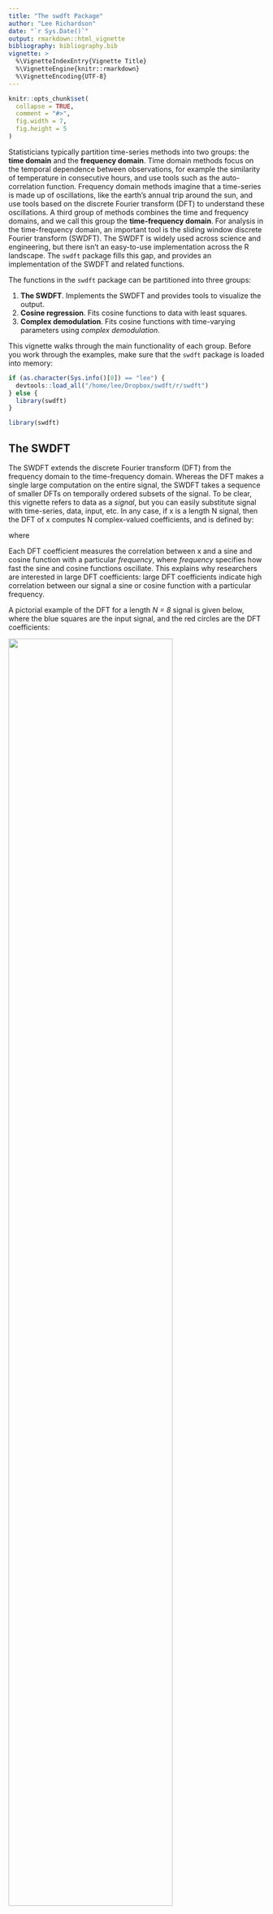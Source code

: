 ```yaml
---
title: "The swdft Package"
author: "Lee Richardson"
date: "`r Sys.Date()`"
output: rmarkdown::html_vignette
bibliography: bibliography.bib
vignette: >
  %\VignetteIndexEntry{Vignette Title}
  %\VignetteEngine{knitr::rmarkdown}
  %\VignetteEncoding{UTF-8}
---
```


```r
knitr::opts_chunk$set(
  collapse = TRUE,
  comment = "#>", 
  fig.width = 7, 
  fig.height = 5
)
```

Statisticians typically partition time-series methods into two groups: the **time domain** and the **frequency domain**. Time domain methods focus on the temporal dependence between observations, for example the similarity of temperature in consecutive hours, and use tools such as the auto-correlation function. Frequency domain methods imagine that a time-series is made up of oscillations, like the earth's annual trip around the sun, and use tools based on the discrete Fourier transform (DFT) to understand these oscillations. A third group of methods combines the time and frequency domains, and we call this group the **time-frequency domain**. For analysis in the time-frequency domain, an important tool is the sliding window discrete Fourier transform (SWDFT). The SWDFT is widely used across science and engineering, but there isn't an easy-to-use implementation across the R landscape. The `swdft` package fills this gap, and provides an implementation of the SWDFT and related functions. 

The functions in the `swdft` package can be partitioned into three groups:

1. **The SWDFT**. Implements the SWDFT and provides tools to visualize the output. 
2. **Cosine regression**. Fits cosine functions to data with least squares. 
3. **Complex demodulation**. Fits cosine functions with time-varying parameters using _complex demodulation_. 

This vignette walks through the main functionality of each group. Before you work through the examples, make sure that the `swdft` package is loaded into memory:

```r
if (as.character(Sys.info()[8]) == "lee") {
  devtools::load_all("/home/lee/Dropbox/swdft/r/swdft")
} else {
  library(swdft)
}
```

```r
library(swdft)
```

## The SWDFT
The SWDFT extends the discrete Fourier transform (DFT) from the frequency domain to the time-frequency domain. Whereas the DFT makes a single large computation on the entire signal, the SWDFT takes a sequence of smaller DFTs on temporally ordered subsets of the signal. To be clear, this vignette refers to data as a *signal*, but you can easily substitute signal with time-series, data, input, etc. In any case, if x is a length N signal, then the DFT of x computes N complex-valued coefficients, and is defined by:

\begin{eqnarray}
  a_k &=& \sum_{j=0}^{N-1} x_j \omega_n^{-jk} \nonumber \\
  k &=& 0, 1, \ldots, N - 1, 
\end{eqnarray}

where 

\begin{eqnarray}
  \omega_N &=& \cos(\frac{2 \pi}{N}) + i \sin(\frac{2 \pi}{N}).
\end{eqnarray}

Each DFT coefficient measures the correlation between x and a sine and cosine function with a particular _frequency_, where _frequency_ specifies how fast the sine and cosine functions oscillate. This explains why researchers are interested in large DFT coefficients: large DFT coefficients indicate high correlation between our signal a sine or cosine function with a particular frequency. 

A pictorial example of the DFT for a length _N = 8_ signal is given below, where the blue squares are the input signal, and the red circles are the DFT coefficients:

![](figures/dft-example.png){ width=80% }

In contrast, the SWDFT of takes a sequence of smaller DFTs, and outputs a 2D complex array coefficients. In this 2D array, the first dimension represents frequency, and the second dimension represents time, which is why the SWDFT is a **time-frequency** method. For example, the SWDFT for the same length _N = 8_ signal used in the previous signal is:

![](figures/swdft.png){ width=80% }

The size of the smaller DFTs is known as the *window size*, so in this example, the window size is four. To see how the SWDFT works, let's walk through the computations in detail. Since our window size is length four, step one computes a length four DFT, and stores the output in the first window position of the 2D array:

![](figures/swdft-two.png){ width=80% }

Step two moves the window one position to the right, computes the DFT of the second through fifth data-points, and stores the results in the second window position:

![](figures/swdft-three.png){ width=80% }

This process continues until the window position reaches the final data-point:

![](figures/swdft-four.png){ width=80% }

And that's it. Formally, the SWDFT for a length N signal with a length n window size is defined by:

\begin{eqnarray}
  a_{k, p} &=& \sum_{j=0}^{n-1} x_{p-n+1+j} \omega_{n}^{-jk} \nonumber \\
  k &=& 0, 1, \ldots, N - 1 \nonumber \\
  p &=& n - 1, n, \ldots, N - 1. 
\end{eqnarray}

In this notation, The _k_ subscript in $a_{k, p}$ indexes frequency, and the _p_ subscript indexes window position, where window position often represents time. In this package, the `swdft` function implements the SWDFT. For example, you can take the SWDFT of a length _100_ random Gaussian noise series with:

```r
N <- 100
window_size <- 32
x_random <- rnorm(n=N, mean=0, sd=1)
a <- swdft::swdft(x=x_random, n=window_size)
```

But the SWDFT is most useful for signals with frequency domain characteristics that change over time. For this reason, this vignette demonstrates the how this package works using _local cosine signals_ as data. The next section defines a local cosine signal, and shows how you can generate them with the `local_signal` function. 

### Local Cosine Signals
The sliding window discrete Fourier transform (SWDFT) is useful for signals frequency characteristics that change over time. Therefore, the signals we use to demonstrate how the `swdft` package works should have changing frequency characteristics. To accomplish this, we use _local cosine signals_ as data. A local cosine signal is simply a cosine function multiplied by an indicator function, where the indicator function is only nonzero for a contiguous subset of the signal. Formally, a length _N_ local cosine signal is defined by:

\begin{eqnarray}
  y_t &=& A \cos(2 \pi f t + \phi) \cdot \mathbb{1}_{S, S+L-1}(t), \nonumber \\
  t &=& 0, 1, \ldots, N - 1.
\end{eqnarray}

The parameters of a local cosine signal are:

- A: Amplitude of the cosine function 
- f: Frequency of the cosine function 
- $\phi$: Phase of the cosine function 
- _S_: Start of the local cosine signal 
- _L_: Length of the local cosine signal 

You can generate a local cosine signal with the `local_signal` function. This example also adds a small Gaussian noise factor to the local cosine signal:

```r
# --- Generate a local cosine signal + Gaussian noise ---
set.seed(999)

## Specify the parameters for the local cosine signal 
signal_length <- 96 # The length of the local cosine signal
freq <- 3 / 32 # Frequency, interpreted as "3 complete cycles every 32 data-points"
amplitude <- 1 # The amplitude of the local cosine signal 
phase <- 0 # Phase of the local cosine signal 
periodic_start <- 20 # When the local cosine signal starts 
periodic_length <- 50 # How long the local cosine signal lasts 
signal <- swdft::local_signal(N=signal_length, A=amplitude, 
                              Fr=freq, phase=phase, S=periodic_start, 
                              L=periodic_length)

## Generate the Gaussian noise factor, and add to the local cosine signal 
sigma <- .3 # Standard deviation of the Gaussian noise factor 
noise <- rnorm(n=signal_length, mean=0, sd=sigma)
x <- signal + noise 

## Plot what the local cosine signal + noise looks like 
plot(x, pch=19, cex=1.4, xlab="", ylab="Signal", 
     main="Local Cosine Signal plus Gaussian Noise")
lines(signal, lwd=2, col="red")
```

In this figure, the red line is the local cosine signal, and the black dots are the local cosine signal plus noise.

### The `swdft` function
The cornerstone of this package is the `swdft` function. The `swdft` function is analogous to base R's `stats::fft` function for the time-frequency case. Just as the `fft` function returns a 1D complex array of DFT coefficients, the `swdft` function returns a 2D complex array of SWDFT coefficients. You can take the SWDFT of the local cosine signal (`x`) generated in the previous section with the following code:

```r
window_size <- 32
a <- swdft::swdft(x=x, n=window_size)
```

An important thing to k now is that by default, we pad the input signal (`x`) with zeros, so that the dimensions of the SWDFT match the dimensions of the input signal:

```r
length(x)
dim(a$a)
```

If you don't want to pad the signal, you can use the `pad=FALSE` option:

```r
a_nopad <- swdft::swdft(x=x, n=window_size, pad=FALSE)
dim(a_nopad$a)
```

To visualize the SWDFT, because SWDFT coefficients are complex-valued, it is common to display the squared modulus of the SWDFT coefficients. For example, if $a_{k, p}$ is the SWDFT coefficient at frequency _k_ and window position _p_, the squared modulus of $a_{k, p}$ is given by:

\begin{eqnarray}
  Mod(a_{k, p})^2 &=& Re(a_{k, p})^2 + Im(a_{k, p})^2.
\end{eqnarray}

In R, you can compute the squared modulus of a complex number with the `Mod` function. For example, you can compute the squared modulus of the SWDFT coefficients with:

```r
amod <- Mod(a$a)^2
```

The implementation of the `swdft` function simply takes a fast Fourier transform (FFT) in each window position, and can be easily understood by looking at the code of the internal `swdft_fft` function:

```r
swdft_fft <- function(x, n, taper) {
  N <- length(x)
  P <- N - n + 1
  a <- array(data = NA, dim = c(n, P))

  for (p in n:N) {
    a[, p - n + 1] <- stats::fft(z = x[(p - n + 1):p] * taper)
  }

  return(a)
}
```

The actual implementation of the `swdft` function is a wrapper, which calls either `swdft_fftw` or `swdft_fft`, depending on whether the `fftwtools` library is installed. The `fftwtools` package is an R-wrapper to the Fastest Fourier Transform in the West (FFTW) library [@FFTW05], so `swdft_fftw` is faster than `swdft_fft`. 

The `swdft` function returns an S3 object of class `swdft`. This class includes the 2D complex array of SWDFT coefficients (`a$a`), along with basic information about the parameters used (see `?new_swdft` for more information). You can visualize the squared modulus of the SWDFT coefficients with the `plot.swdft` method:

```r
plot(a)
```

The y-axis of this plot represents frequency, and the x-axis represents window position, and the x-axis typically represents time. In the next section, we describe several options to customize `plot.swdft` visualizations. 

### The `plot.swdft` method
The `plot.swdft` method visualizes objects created with the `swdft` function. This section walks through the most frequently used options to customize these visualizations. 

The default color used by `plot.swdft` is grayscale. However, I often use the blue-to-red colorscale `tim.colors`, which comes from the `fields` package. You can use the `tim.colors` colorscale with the option `col="tim.colors"`:

```r
plot(a, col="tim.colors", title="SWDFT using the 'tim.colors' colorscale")
```

Often, we need to display the frequency dimension (i.e. the y-axis) in different units, such as Hertz. For a SWDFT with length _n_ windows, the $k^{th}$ frequency can be interpreted as "_k_ complete cycles in a length _n_ period of time". Hence, the default frequency unit option we use is `freq_type="cycles"`, which indexes the frequency dimension with $k = 0, 1, \ldots, n - 1$. Another popular frequency unit is Hertz, which can be used with the `freq_type="hertz"` option. If you use Hertz, you also need to specify the sampling frequency with the `fs=` option, for example:

```r
sampling_frequency <- 100
plot(a, freq_type="hertz", fs=sampling_frequency)
```

The final frequency unit option we provide is `freq_type="fraction"`. In many fields, it is common to represent frequency as the decimal value $\frac{k}{n}$, for $k = 0, 1, \ldots, n-1$, rather than the integer _k_ used in the `freq_type="cycles"` option. The `freq_type="fraction"` option is used in base R's `plot.spec` method for the `spectrum` function. An example of this option is given by:

```r
plot(a, freq_type="fraction")
```

When `freq_type="fraction"`, we follow convention by only displaying the frequency range 0.0 to 0.5. This is a convention because for real-valued signals, the Fourier coefficients larger than 0.5 are equivalent to the complex conjugate of a Fourier coefficient less than 0.5. This implies that that squared modulus values are identical. This fact explains why, in the previous plots, the frequencies flipped across the middle of the y-axis are identical. Technically speaking, this phenomenon is called "aliasing", and a good reference to understand aliasing is Section 2.5 of [@bloomfield2004fourier]. 

Finally, you sometimes need to change either the axis labels or values, for instance, you may want the x-axis to represent time. To change the x-axis values, you can use the `custom_xaxis=` option (there is a corresponding `custom_yaxis` as well). If you use this option, you need to make sure that the length of the custom axis is the same as the dimension of the `swdft` object, which you can check in R with `dim(a$a)`. For example, if I wanted the x-axis of the local cosine signal to represent years from 1990 to 1995, I would use:

```r
years <- 1900:1995
plot(a, freq_type="fraction", col="tim.colors", custom_xaxis=years, xlab="Years")
```

Those are the most frequently used options. For details and more options, see the `?plot.swdft` documentation.

### Tapering and Smoothing
The SWDFT is essentially a sequence of discrete Fourier transforms (DFTs), and DFT coefficients are notoriously noisy. By noisy, I mean that as the signal gets larger, the variance stays the same, which implies that DFT coefficients are not a consistent estimator of the spectral density function. If the last sentence didn't make sense, don't worry, it's a complicated topic, and a good reference to learn more is Chapter 18 of [@kass2014analysis]. For our purposes, the takeaway is that DFT coefficients aren't perfect from a statistical perspective, and it's possible to improve them. Statisticians have improved DFT coefficients in two ways: tapering and smoothing. Tapering applies a window to each end of the signal before taking the DFT, and smoothing smooths the final DFT coefficients, for example with a moving average. The `swdft` function provides options for both tapering (Section 18.3.6 of [@kass2014analysis]) and smoothing (Section 18.3.3 of [@kass2014analysis]).  

To taper the SWDFT coefficients, we provide the widely used cosine bell taper, based on R's `spec.taper` function. You can use this taper with the `taper_type="cosine"` option. In addition, you can specify the proportion of each end of the signal to taper with the `p=` option. An example of is given by:

```r
a_taper <- swdft::swdft(x=x, n=window_size, taper_type="cosine", p=.2)
plot(a_taper)
```

To smooth the SWDFT coefficients, we provide the `smooth=` option. This option builds a smoothing kernel using base R's `stats::kernel` function. The additional option `m=` controls the width of the kernel, and the option `num_convs=` specifies the number of times the kernel is convolved with itself. See `?stats::kernel` for more details. An example of smoothing the SWDFT coefficients is given by 

```r
a_smooth <- swdft::swdft(x=x, n=window_size, smooth="daniell", m=1, num_convs=0)
plot(a_smooth)
```

It is important to note that the most widely used tapering approach combines multiple tapers, which is often referred to as the *Multitaper* method [@thomson1982spectrum]. The `swdft` package does not provide an implementation of the multitaper method, but I would be willing to if there's significant interest. For an implementation, see the excellent `multitaper` R-package. 

## Cosine Regression
The second group of functions in the `swdft` package is based on *cosine regression*. Cosine regression fits a cosine function to data, and is widely used in in statistics, signal processing, and other fields. Cosine regression is useful for signals with oscillations that persist over the entire signal, for example the hourly temperature in Los Angeles measured over a week in February. Formally, the cosine regression model is given by:

\begin{eqnarray}
  y_t &=& A \cos(2 \pi f t + \phi) + \epsilon_t \nonumber \\
  t &=& 0, 1, \ldots, N - 1.
\end{eqnarray}

The cosine regression model has three parameters to estimate:

- A: Amplitude 
- f: Frequency 
- $\phi$: Phase 

The cosine regression model is non-linear, but there is a standard trick that uses trigonometric identities to linearize the model for the amplitude (A) and phase ($\phi$) parameters. After applying this trick, if the frequency parameter ($f$) is known, you can estimate amplitude and phase with least squares. The `cosreg` function implements this procedure. For example, if we use the true frequency from our local cosine signal generated earlier (`freq <- 3 / 32`), we can apply cosine regression with:

```r
cosreg_fit <- swdft::cosreg(x=x, f=freq)
plot(cosreg_fit)
```

You can check the estimated coefficients with:

```r
coefficients(cosreg_fit)
```

If you don't know which frequency to use, it's common to select the frequency of the largest DFT coefficient, which can be extracted with:

```r
periodogram <- Mod(fft(x))^2
freqs <- (0:(length(x) - 1)) / length(x)
max_freq <- freqs[which.max(periodogram)]
cat("Estimated Frequency: ", max_freq, " True Frequency: ", freq, " \n")
```

For convenience, we provide that `get_max_freq` function that does this:

```r
swdft::get_max_freq(x=x) == max_freq
```

### Local Cosine Regression 
For oscillations that only occur for a subset of a signal, such as the local cosine signal generated above, it is possible to localize the cosine regression model. To implement this, we provide the `local_cosreg` function, which uses a fairly complicated maximum likelihood procedure to estimator the parameters (A, f, $\phi$, S, and L) of the local cosine signal defined above. You can apply local cosine regression on our local cosine signal with:

```r
local_cosreg_fit <- swdft::local_cosreg(x=x)
plot(local_cosreg_fit)
coefficients(local_cosreg_fit)
```

This is clearly a better fit than `cosreg`, which makes sense, since it's the true generating process. Unfortunately, `local_cosreg` takes awhile to run, and should only be used for small signals (e.g. 100/200 data-points). A faster approach, based on _complex demodulation_, is covered in the next section. 

## Complex Demodulation
The third group of functions in the `swdft` package is based on the method of _complex demodulation_. Complex demodulation can be interpreted as an estimator for the time-varying amplitude and phase of the following statistical model:

\begin{eqnarray}
  y_t &=& A_t \cos(2 \pi f t + \phi_t) + \epsilon_t, \nonumber \\
  t &=& 0, 1, \ldots, N - 1.
\end{eqnarray}

The only difference between this model and the cosine regression model is that the amplitude and phase parameters are now time-varying (e.g. $A \to A_t$, $\phi \to \phi_t$).

The `swdft` package provides two functions based on complex demodulation: `complex_demod`, and `matching_demod`. Since `matching_demod` repeatedly applies the `complex_demod` function, we introduce `complex_demod` first. But before introducing `complex_demod`, we change our example signal used in the previous sections to have a time-varying amplitude. To be clear, we make this change because the main advantage of complex demodulation over cosine regression is dealing with time-varying parameters. The following code generates a local cosine signal with a time-varying amplitude:

```r
set.seed(666)

## Set the frequency and length of the signal 
N <- 128 
f0 <- 10/N

## Generate a time-varying amplitude 
amplitude <- rep(0, N)
inds11 <- 10:20
inds12 <- 21:50
inds13 <- 51:70
amplitude[inds11] <- seq(0, 1, length=length(inds11))
amplitude[inds12] <- seq(1, 1, length=length(inds12))
amplitude[inds13] <- seq(1, 0, length=length(inds13))

## Generate the cosine signal with time-varying amplitude plus noise
signal <- swdft::cosine(N=N, A=amplitude, Fr=f0, phase=0)
noise <- rnorm(n=N, mean=0, sd=sigma)
x_demod <- signal + noise

## Plot what the signal looks like 
plot(x_demod, pch=19, cex=1.4, main="Cosine signal with time-varying amplitude plus Gaussian noise", 
     xlab="", ylab="")
lines(signal, lwd=2, col="red")
```

### Complex Demodulation
Complex demodulation extracts a time-varying amplitude and a time-varying phase from a signal. The method works in three steps:

1. Demodulate the input signal: $y_t = x_t \cdot e^{-2 \pi i f_0 t}$.
2. Smooth the demodulated signal: $z_t = \text{smooth}(y_t)$ with a low-pass filter.
3. Extract $A_t$ and $\phi_t$ from the smooth signal $z_t$ generated in step two. 

To understand why this works, a great reference is Chapter 7 of [@bloomfield2004fourier]. 

Based on this three step procedure, using `complex_demod` requires two additional parameters:

1. The frequency to demodulate ($f_0$).
2. The type of low-pass filter to use, and the parameters of that filter.

Because we generated the data, we know the true frequency (`f0 <- 10/N`), so that's what we'll use as the frequency parameter. In some cases, you will know which frequency to use, such as a daily, weekly, or monthly cycle. In other cases, you won't know which frequency to use, and you'll want to estimate it from the data. The `matching_demod` function provides an automatic method for selecting the frequency parameter, so we defer that discussion to the next section. 

The second parameter choice concerns the type of low-pass filter to use. If you don't know a lot about filters, a great introduction is given by [@hamming1998digital]. Roughly speaking, a low-pass filter smooths a series by removing all frequency components larger than a _pass frequency_. For example, a perfect low-pass filter with a pass frequency of 20 Hertz removes all frequencies components larger than 20 Hertz. Filters aren't perfect, however, and certain filters work better than others: it all depends on the situation. For this reason, the `complex_demod` function provides three low-pass filter options: butterworth, moving average, and double moving average. It is important to note that step one of complex demodulation shifts the frequency of interest `f0` to zero, which mean all filters are relative to frequency 0. The `complex_demod` function uses the butterworth filter as a default, which is specified by the `smooth="butterworth"` option. The default pass frequency for the butterworth filter is 0.1, specified by the `passfreq=0.1` option. An example of `complex_demod` applied to the `x_demod` signal generated above is given in the following code:

```r
complex_demod_fit <- swdft::complex_demod(x=x_demod, f0=f0)
plot(complex_demod_fit)
lines(signal, col="blue")
legend("topright", col=c("black", "red", "blue"), 
       c("Signal + Noise", "Complex Demodulation", "True Signal"), lwd=1)
```

In this example, complex demodulation captures the time-varying amplitude, but over fits the ends. To get smoother estimates, we can lower the pass frequency of the butterworth filter with the `passfreq=0.05` option:

```r
complex_demod_fit_smoother <- swdft::complex_demod(x=x_demod, f0=f0, passfreq=.05)
plot(complex_demod_fit_smoother)
lines(signal, col="blue")
legend("topright", col=c("black", "red", "blue"), 
       c("Signal + Noise", "Complex Demodulation", "True Signal"), lwd=1)
```

In this case, the fitted values near the end of the signal are smoother. 

### Matching Demodulation
Imagine a signal with multiple periodic components, not just one. In this case, complex demodulation would not be enough. To address this, the `swdft` provides the `matching_demod` function, which implements the **matching demodulation algorithm**. Matching demodulation can be viewed as an estimator for a statistical model of $R$ periodic signals with time-varying amplitudes and phases:

\begin{eqnarray}
    y_t &=& \sum_{r=1}^{R} A_{r, t} \cos(2 \pi f_r t + \phi_{r, t}) + \epsilon_t, \nonumber \\
    t &=& 0, 1, \ldots, N - 1.
\end{eqnarray}

In other words, this model extends complex demodulation to work for R > 1 signals. 

To demonstrate how `matching_demod` works, let's add a second signal with a time-varying amplitude to the signal used in the previous section:

```r
## Generate the time-varying amplitude for the second periodic component 
amplitude2 <- rep(0, N)
inds21 <- 50:70
inds22 <- 71:100
inds23 <- 101:120
amplitude2[inds21] <- seq(0, 1, length=length(inds21))
amplitude2[inds22] <- seq(1, 1, length=length(inds22))
amplitude2[inds23] <- seq(1, 0, length=length(inds23))

## Set the frequency for the second periodic component
f1 <- 30 / N

## Generate the second signal and add it to the first 
signal2 <- swdft::cosine(N=N, A=amplitude2, Fr=f1, phase=phase)
x_demod <- x_demod + signal2

## Plot what the two signals plus noise look like
plot(x_demod, pch=19, cex=1, main="Two cosine signals with time-varying amplitudes plus noise", 
     xlab="")
lines(signal, col="red", lwd=2)
lines(signal2, col="blue", lwd=2)
```

Matching demodulation is a greedy algorithm that repeatedly applies complex demodulation to a signal until no large SWDFT coefficients remain. Each iteration of matching demodulation has the following three steps:

1. Find the largest SWDFT coefficient, and check if it is larger than a threshold. If it's not, stop. If it is, continue to step two. 
2. Apply complex demodulation at the frequency selected in step one. 
3. Remove the fitted values from the model in step two, then return to step one with the residuals. 

Matching demodulation requires a few more parameters than complex demodulation. Because matching demodulation selects the frequency to demodulate with the largest SWDFT coefficient, we need to provide both a window size for the SWDFT, and a threshold that specifies "how large" a SWDFT coefficient must be for the algorithm to keep iterating. I currently set these parameters through trial-and-error, depending on the application, and more research in understanding these choices would be valuable. For signals standardized to have mean zero and standard deviation one, a threshold between 0.03 to 0.05 has worked well. Therefore, `matching_demod` sets the default threshold with `thresh=0.05`. With these considerations in mind, `matching_demod` can be applied as follows:

```r
matching_demod_fit <- swdft::matching_demod(x=x_demod, n=70)
plot(matching_demod_fit)
```

The fit looks great, but how does it work? To better understand matching demodulation, we can analyze the `matching_demod_fit` object, which is an S3 object of class `swdft_matching_demod`. Let's start by showing the fitted values from each iteration of complex demodulation, which can be accessed with `matching_demod_fit$iterations$iterfits`:

```r
plot(x_demod, cex=1, pch=19, ylim=c(-2, 3), xlab="", ylab="", 
     main="Fitted values from each iteration of matching demodulation")
lines(signal, col="red")
lines(signal2, col="blue")

lines(matching_demod_fit$iterations$iter_fits[1, ], col="green", lwd=2, lty=2)
lines(matching_demod_fit$iterations$iter_fits[2, ], col="purple", lwd=2, lty=2)

legend("topright", c("Signal + Noise", "Signal 1", "Signal 2", "Iteration 1", "Iteration 2"), 
       col=c("black", "red", "blue", "green", "purple"), lwd=2, cex=.8)
```

This shows that matching demodulation applies complex demodulation to the second signal (the `signal2` variable in the code chunk above) in the first iteration, and applies complex demodulation to the first signal (the `signal` variable) in the second iteration. And that's great, because it implies that the matching demodulation algorithm recovers the true data generating process. 

Another useful visualization looks at the estimated coefficients from the statistical model defined in the beginning of this section. You can access the coefficients with `matching_demod_fit$coefficients`. For example, we can visualize the time-varying amplitude in each iteration of the algorithm by:

```r
plot(matching_demod_fit$coefficients$inst_amp[1, ], type="l", lwd=2, col="red", ylim=c(0, 1.5), 
     main="Time-varying amplitude for matching demodulation iterations", xlab="", ylab="")
lines(matching_demod_fit$coefficients$inst_amp[2, ], lwd=2, col="blue")
legend("topright", col=c("red", "blue"), lwd=2, 
       paste0("Iteration ", 1:2, ", Frequency: ", round(matching_demod_fit$coefficients$f0, digits=3)))
```

This shows that in the first iteration, frequency $\approx 0.22$ has large amplitude near the end of the signal, and in the second iteration, frequency $\approx 0.07$ has large amplitude in the beginning of the signal. 

# References 
